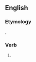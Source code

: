 ==English==

===Etymology===
{{suffix|push|est|lang=en}}.

===Verb===
{{head|en}}

# {{context|archaic|lang=en}} {{second-person singular of|push|lang=en}}